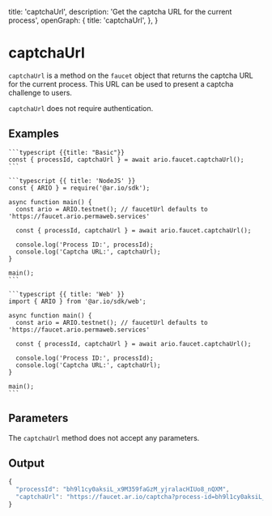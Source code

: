 
  title: 'captchaUrl',
  description: 'Get the captcha URL for the current process',
  openGraph: {
    title: 'captchaUrl',
  },
}

# captchaUrl

`captchaUrl` is a method on the `faucet` object that returns the captcha URL for the current process. This URL can be used to present a captcha challenge to users.

`captchaUrl` does not require authentication.

## Examples

<CodeGroup title="captchaUrl">

    ```typescript {{title: "Basic"}}
    const { processId, captchaUrl } = await ario.faucet.captchaUrl();
    ```

    ```typescript {{ title: 'NodeJS' }}
    const { ARIO } = require('@ar.io/sdk');

    async function main() {
      const ario = ARIO.testnet(); // faucetUrl defaults to 'https://faucet.ario.permaweb.services'

      const { processId, captchaUrl } = await ario.faucet.captchaUrl();

      console.log('Process ID:', processId);
      console.log('Captcha URL:', captchaUrl);
    }

    main();
    ```

    ```typescript {{ title: 'Web' }}
    import { ARIO } from '@ar.io/sdk/web';

    async function main() {
      const ario = ARIO.testnet(); // faucetUrl defaults to 'https://faucet.ario.permaweb.services'

      const { processId, captchaUrl } = await ario.faucet.captchaUrl();

      console.log('Process ID:', processId);
      console.log('Captcha URL:', captchaUrl);
    }

    main();
    ```

</CodeGroup>

## Parameters

The `captchaUrl` method does not accept any parameters.

## Output

```js
{
  "processId": "bh9l1cy0aksiL_x9M359faGzM_yjralacHIUo8_nQXM",
  "captchaUrl": "https://faucet.ar.io/captcha?process-id=bh9l1cy0aksiL_x9M359faGzM_yjralacHIUo8_nQXM"
}
```
